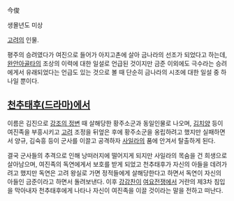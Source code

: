 今俊

생몰년도 미상

[[고려]]의 인물.

평주의 승려였다가 여진으로 들어가 아지고촌에 살아 금나라의 선조가 되었다고 하는데, [[완안아골타]]의 조상의 이력에 대한 일설로 언급된 것이지만 금준 이외에도 극수라는 승려에게서 유래되었다는 언급도 있는 것으로 볼 때 단순히 금나라의 시조에 대한 일설 중 하나일 뿐이다.

== [[천추태후(드라마)]]에서 ==
이름은 김진으로 [[강조의 정변]] 때 살해당한 황주소군과 동일인물로 나오며, [[김치양]] 등이 여진족을 부흥시키고 [[고려]] 조정을 뒤엎은 후에 황주소군을 옹립하려고 했지만 실패하면서 양규, 김숙흥 등이 군사를 이끌고 공격하자 [[사일라]]의 품에 안겨서 탈출하게 된다.

결국 군사들의 추격으로 인해 낭떠러지에 떨어지게 되지만 사일라의 목숨을 건 희생으로 살아남으며, 여진족의 독연에게서 보호를 받게 되었고 천추태후가 자신의 아들을 데려가려고 했지만 독연은 고려 왕실로 가면 정적들에게 살해당한다고 하면서 독연이 자신의 아들인 금준이라고 하면서 돌려보낸다. 이후 [[강감찬]]이 [[여요전쟁]]에서 거란의 제3차 침입을 막아내자 천추태후에게 나타나 자신이 여진족을 이끌 것이라는 말을 전하고 떠난다.
